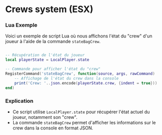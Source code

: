 # Crews system (ESX)

### Lua Exemple

Voici un exemple de script Lua où nous affichons l'état du "crew" d'un joueur à l'aide de la commande `stateBagCrew`.

```lua filename="exemple.lua" {3} copy

-- Récupération de l'état du joueur
local playerState = LocalPlayer.state

-- Commande pour afficher l'état du "crew"
RegisterCommand('stateBagCrew', function(source, args, rawCommand)
    -- Affichage de l'état du crew dans la console
    print('Crew: '..json.encode(playerState.crew, {indent = true}))
end)

```

### Explication
- Ce script utilise `LocalPlayer.state` pour récupérer l'état actuel du joueur, notamment son "crew".
- La commande `stateBagCrew` permet d'afficher les informations sur le crew dans la console en format JSON.
